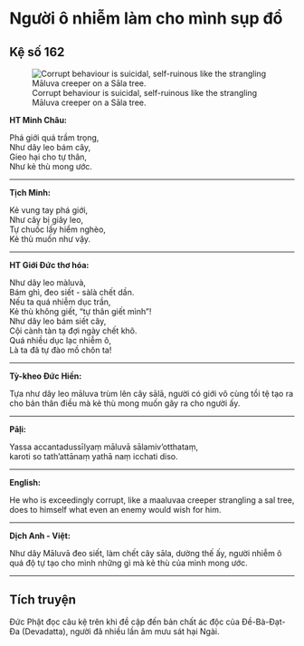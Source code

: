 # Người ô nhiễm làm cho mình sụp đổ {- #nguoi-o-nhiem-lam-minh-sup-do}

## Kệ số 162 {- #ke-so-162}

![Corrupt behaviour is suicidal, self-ruinous like the strangling Māluva creeper on a Sāla tree.](images/kinh-phap-cu-ke-so-162-dhammapada-verse-162.jpg){fig-align="center" .lightbox}

**HT Minh Châu:**

Phá giới quá trầm trọng,  
Như dây leo bám cây,  
Gieo hại cho tự thân,  
Như kẻ thù mong ước.  

<hr class="divider">

**Tịch Minh:**

Kẻ vung tay phá giới,  
Như cây bị giây leo,  
Tự chuốc lấy hiểm nghèo,  
Kẻ thù muốn như vậy.  



<hr class="divider">

**HT Giới Đức thơ hóa:**

Như dây leo màluvà,  
Bám ghì, đeo siết - sàlà chết dần.  
Nếu ta quá nhiễm dục trần,  
Kẻ thù không giết, “tự thân giết mình”!  
Như dây leo bám siết cây,  
Cội cành tàn tạ đợi ngày chết khô.  
Quá nhiều dục lạc nhiễm ô,  
Là ta đã tự đào mồ chôn ta!  

<hr class="divider">

**Tỳ-kheo Đức Hiền:**

Tựa như dây leo māluva trùm lên cây sālā, người có giới vô cùng tồi tệ tạo ra cho bản thân điều mà kẻ thù mong muốn gây ra cho người ấy.  

<hr class="divider">

**Pāḷi:**

Yassa accantadussīlyaṃ māluvā sālamiv'otthataṃ,  
karoti so tath'attānaṃ yathā naṃ icchati diso.  

<hr class="divider">

**English:**

He who is exceedingly corrupt, like a maaluvaa creeper strangling a sal tree,  
does to himself what even an enemy would wish for him.  

<hr class="divider">

**Dịch Anh - Việt:**

Như dây Māluvā đeo siết, làm chết cây sāla, dường thế ấy, người nhiễm ô quá độ tự tạo cho mình những gì mà kẻ thù của mình mong ước.  

<hr class="divider">

## Tích truyện {- #tich-truyen}

Ðức Phật đọc câu kệ trên khi đề cập đến bản chất ác độc của Ðề-Bà-Ðạt-Ða (Devadatta), người đã nhiều lần âm mưu sát hại Ngài.  
